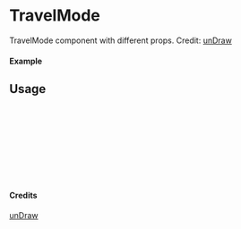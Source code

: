 
<Meta of={TravelMode} title="unDraw/TravelMode" />

# TravelMode

TravelMode component with different props.
Credit: [unDraw](https://undraw.co/illustrations)

#### Example

<Canvas of={TravelMode.Primary} />

## Usage

```ts
import { TravelMode } from "yadl-ui";

const Example = () => {
  return (
      <TravelMode />
  );
};

export default Example;
```

#### Credits
[unDraw](https://undraw.co/illustrations)
